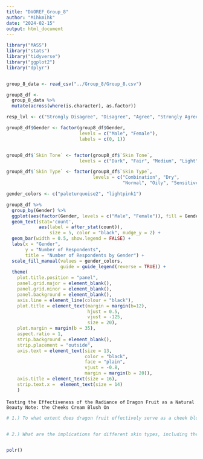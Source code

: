 ```yaml
---
title: "DVOREF_Group_8"
author: "Mihkmihk"
date: "2024-02-15"
output: html_document
---
```


```r
library("MASS")
library("stats")
library("tidyverse")
library("ggplot2")
library("dplyr")


group_8_data <- read_csv("../Group_8/Group_8.csv")

group8_df <-
  group_8_data %>% 
  mutate(across(where(is.character), as.factor)) 

resp_lvl <- c("Strongly Disagree", "Disagree", "Agree", "Strongly Agree")

group8_df$Gender <- factor(group8_df$Gender,
                           levels = c("Male", "Female"),
                           labels = c(0, 1))


group8_df$`Skin Tone` <- factor(group8_df$`Skin Tone`,
                           levels = c("Dark", "Fair", "Medium", "Light"))

group8_df$`Skin Type` <- factor(group8_df$`Skin Type`, 
                                levels = c("Combination", "Dry", 
                                           "Normal", "Oily", "Sensitive"))

```

```r
gender_colors <- c("paleturquoise2", "lightpink1")

group8_df %>% 
  group_by(Gender) %>%
  ggplot(aes(factor(Gender, levels = c("Male", "Female")), fill = Gender)) +
  geom_text(stat='count',
            aes(label = after_stat(count)),
                size = 5, color = "black", nudge_y = 2) +
  geom_bar(width = 0.5, show.legend = FALSE) +
  labs(x = "Gender",
       y = "Number of Respondents",
       title = "Number of Respondents by Gender") +
  scale_fill_manual(values = gender_colors, 
                    guide = guide_legend(reverse = TRUE)) + 
  theme(
    plot.title.position = "panel",
    panel.grid.major = element_blank(), 
    panel.grid.minor = element_blank(),
    panel.background = element_blank(), 
    axis.line = element_line(colour = "black"),
    plot.title = element_text(margin = margin(b=12),
                              hjust = 0.5,
                              vjust = -125,
                              size = 20),
    plot.margin = margin(b = 35),
    aspect.ratio = 1,
    strip.background = element_blank(),
    strip.placement = "outside",
    axis.text = element_text(size = 13,
                             color = "black",
                             face = "plain",
                             vjust = -0.8,
                             margin = margin(b = 20)), 
    axis.title = element_text(size = 16),
    strip.text.x =  element_text(size = 14)
    )
```


``` Testing the Effectiveness of the Radiance of ```
```Dragon Fruit as a Natural Beauty Note: the Cheeks Cream Blush On ```

```r
# 1.) To what extent does dragon fruit effectively serve as a cheek blush, and how consistent is it in delivering the desired blush effect in comparison to traditional makeup products?



```


```r
# 2.) What are the implications for different skin types, including the risk of skin sensitivities, allergic reactions, or irritations when using dragon fruit as a blush?


polr()

```


```r


```








